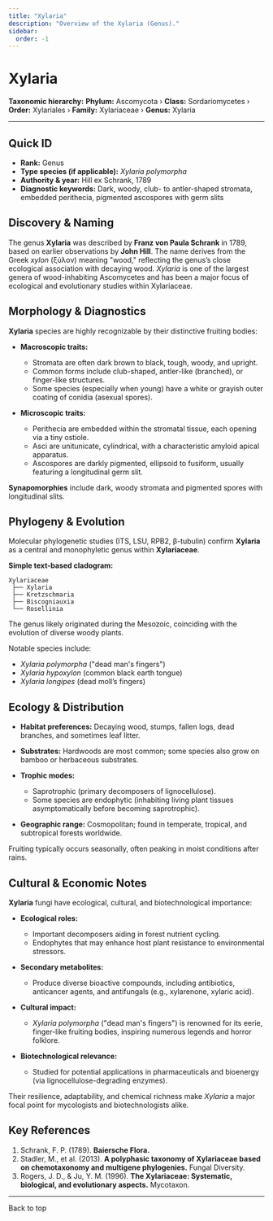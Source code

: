 ```yaml
---
title: "Xylaria"
description: "Overview of the Xylaria (Genus)."
sidebar:
  order: -1
---
```



# Xylaria <Badge variant="note" text="Genus" />

**Taxonomic hierarchy:** **Phylum:** Ascomycota › **Class:** Sordariomycetes › **Order:** Xylariales › **Family:** Xylariaceae › **Genus:** Xylaria

---

## Quick ID
* **Rank:** Genus  
* **Type species (if applicable):** _Xylaria polymorpha_  
* **Authority & year:** Hill ex Schrank, 1789  
* **Diagnostic keywords:** Dark, woody, club- to antler-shaped stromata, embedded perithecia, pigmented ascospores with germ slits  

## Discovery & Naming
The genus **Xylaria** was described by **Franz von Paula Schrank** in 1789, based on earlier observations by **John Hill**. The name derives from the Greek _xylon_ (ξύλον) meaning "wood," reflecting the genus’s close ecological association with decaying wood. _Xylaria_ is one of the largest genera of wood-inhabiting Ascomycetes and has been a major focus of ecological and evolutionary studies within Xylariaceae.

## Morphology & Diagnostics
**Xylaria** species are highly recognizable by their distinctive fruiting bodies:

- **Macroscopic traits:**
  - Stromata are often dark brown to black, tough, woody, and upright.
  - Common forms include club-shaped, antler-like (branched), or finger-like structures.
  - Some species (especially when young) have a white or grayish outer coating of conidia (asexual spores).

- **Microscopic traits:**
  - Perithecia are embedded within the stromatal tissue, each opening via a tiny ostiole.
  - Asci are unitunicate, cylindrical, with a characteristic amyloid apical apparatus.
  - Ascospores are darkly pigmented, ellipsoid to fusiform, usually featuring a longitudinal germ slit.

**Synapomorphies** include dark, woody stromata and pigmented spores with longitudinal slits.

## Phylogeny & Evolution
Molecular phylogenetic studies (ITS, LSU, RPB2, β-tubulin) confirm **Xylaria** as a central and monophyletic genus within **Xylariaceae**.

**Simple text-based cladogram:**
```
Xylariaceae
 ├── Xylaria
 ├── Kretzschmaria
 ├── Biscogniauxia
 └── Rosellinia
```
The genus likely originated during the Mesozoic, coinciding with the evolution of diverse woody plants.

Notable species include:

- _Xylaria polymorpha_ ("dead man's fingers")
- _Xylaria hypoxylon_ (common black earth tongue)
- _Xylaria longipes_ (dead moll’s fingers)

## Ecology & Distribution
- **Habitat preferences:** Decaying wood, stumps, fallen logs, dead branches, and sometimes leaf litter.
- **Substrates:** Hardwoods are most common; some species also grow on bamboo or herbaceous substrates.
- **Trophic modes:** 
  - Saprotrophic (primary decomposers of lignocellulose).
  - Some species are endophytic (inhabiting living plant tissues asymptomatically before becoming saprotrophic).

- **Geographic range:** Cosmopolitan; found in temperate, tropical, and subtropical forests worldwide.

Fruiting typically occurs seasonally, often peaking in moist conditions after rains.

## Cultural & Economic Notes
**Xylaria** fungi have ecological, cultural, and biotechnological importance:

- **Ecological roles:**
  - Important decomposers aiding in forest nutrient cycling.
  - Endophytes that may enhance host plant resistance to environmental stressors.

- **Secondary metabolites:**
  - Produce diverse bioactive compounds, including antibiotics, anticancer agents, and antifungals (e.g., xylarenone, xylaric acid).

- **Cultural impact:**
  - _Xylaria polymorpha_ ("dead man's fingers") is renowned for its eerie, finger-like fruiting bodies, inspiring numerous legends and horror folklore.

- **Biotechnological relevance:**
  - Studied for potential applications in pharmaceuticals and bioenergy (via lignocellulose-degrading enzymes).

Their resilience, adaptability, and chemical richness make _Xylaria_ a major focal point for mycologists and biotechnologists alike.

## Key References
1. Schrank, F. P. (1789). **Baiersche Flora.**  
2. Stadler, M., et al. (2013). **A polyphasic taxonomy of Xylariaceae based on chemotaxonomy and multigene phylogenies.** Fungal Diversity.  
3. Rogers, J. D., & Ju, Y. M. (1996). **The Xylariaceae: Systematic, biological, and evolutionary aspects.** Mycotaxon.  

---

<LinkButton href="#top" variant="minimal" icon="arrow-up">
  Back to top
</LinkButton>
